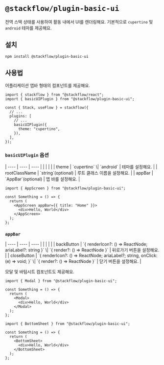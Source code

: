 
# `@stackflow/plugin-basic-ui`

전역 스택 상태를 사용하여 활동 내에서 UI를 렌더링해요. 기본적으로 `cupertino` 및 `android` 테마를 제공해요.

## 설치

```bash npm2bun copy
npm install @stackflow/plugin-basic-ui
```

## 사용법

어플리케이션 앱바 형태의 컴포넌트를 제공해요.
```tsx showLineNumbers filename="stackflow.ts" copy
import { stackflow } from "@stackflow/react";
import { basicUIPlugin } from "@stackflow/plugin-basic-ui";

const { Stack, useFlow } = stackflow({
  // ...
  plugins: [
    // ...
    basicUIPlugin({
      theme: "cupertino",
    }),
  ],
});
```
### `basicUIPlugin` 옵션
<APITable>
| ---- | ---- | ---- |
|      |      |      | 
| theme | `cupertino` \| `android` | 테마를 설정해요. |
| rootClassName | `string`(optional) | 루트 클래스 이름을 설정해요. |
| appBar | `AppBar`(optional) | 앱 바를 설정해요. |
</APITable>

```tsx filename="AppScreen" copy
import { AppScreen } from "@stackflow/plugin-basic-ui";

const Something = () => {
  return (
    <AppScreen appBar={{ title: "Home" }}>
      <div>Hello, World</div>
    </AppScreen>
  );
};
```
### `appBar`
<APITable>
| ---- | ---- | ---- |
|      |      |      | 
| backButton | `{ renderIcon?: () => ReactNode; ariaLabel?: string }` \| `{ render?: () => ReactNode }` | 뒤로가기 버튼을 설정해요. |
| closeButton | `{ renderIcon?: () => ReactNode; ariaLabel?; string, onClick: (e) => void; }` \| `{ render?: () => ReactNode }` | 닫기 버튼을 설정해요. |
</APITable>

모달 및 바텀시트 컴포넌트도 제공해요.
```tsx filename="Modal" copy
import { Modal } from "@stackflow/plugin-basic-ui";

const Something = () => {
  return (
    <Modal>
      <div>Hello, World</div>
    </Modal>
  );
};
```

```tsx filename="BottomSheet" copy
import { BottomSheet } from "@stackflow/plugin-basic-ui";

const Something = () => {
  return (
    <BottomSheet>
      <div>Hello, World</div>
    </BottomSheet>
  );
};
```
